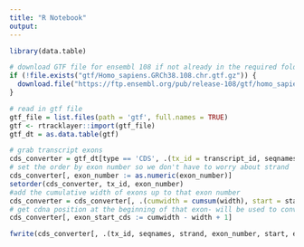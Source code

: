 ```yaml
---
title: "R Notebook"
output: 
---
```


```r
library(data.table)

# download GTF file for ensembl 108 if not already in the required folder
if (!file.exists("gtf/Homo_sapiens.GRCh38.108.chr.gtf.gz")) {
  download.file("https://ftp.ensembl.org/pub/release-108/gtf/homo_sapiens/Homo_sapiens.GRCh38.108.chr.gtf.gz", "gtf/Homo_sapiens.GRCh38.108.chr.gtf.gz")
}
```


```r
# read in gtf file
gtf_file = list.files(path = 'gtf', full.names = TRUE)
gtf <- rtracklayer::import(gtf_file)
gtf_dt = as.data.table(gtf)
```

```r
# grab transcript exons
cds_converter = gtf_dt[type == 'CDS', .(tx_id = transcript_id, seqnames, strand, start, end, exon_number, width)]
# set the order by exon number so we don't have to worry about strand
cds_converter[, exon_number := as.numeric(exon_number)]
setorder(cds_converter, tx_id, exon_number)
#add the cumulative width of exons up to that exon number
cds_converter = cds_converter[, .(cumwidth = cumsum(width), start = start, end = end, width = width, exon_number = exon_number), by = .(tx_id,strand, seqnames)]
# get cdna position at the beginning of that exon- will be used to convert!
cds_converter[, exon_start_cds := cumwidth - width + 1]

fwrite(cds_converter[, .(tx_id, seqnames, strand, exon_number, start, end, exon_start_cds)], 'converter/cds_converter_ens108.csv.gz')
```
